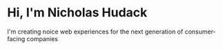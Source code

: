 # Hi, I'm Nicholas Hudack

I'm creating noice web experiences for the next generation of consumer-facing companies
